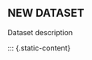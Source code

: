 ## NEW DATASET

Dataset description

::: {.static-content}

<div id="new-content" style="display: none;">

<div class="button-container">
  <a href="" download class="download-button">
    Download CSV
  </a>
</div>

<div class="description-grid">

  <div class="field-label">CSV Name</div><div class="field-value">TBD</div>
  <div class="field-label">Dataset Characteristics</div><div class="field-value">TBD</div>
  <div class="field-label">Subject Area</div><div class="field-value">TBD</div>
  <div class="field-label">Associated Tasks</div><div class="field-value">TBD</div>
  <div class="field-label">Feature Type</div><div class="field-value">TBD</div>
  <div class="field-label">Instances</div><div class="field-value">TBD</div>
  <div class="field-label">Features</div><div class="field-value">TBD</div>
  <div class="field-label">Has Missing Values?</div><div class="field-value">TBD</div>

</div>

<div class="table-container">
  <table class="styled-table">
    <thead>
      <tr>
        <th>Variable Name</th>
        <th>Role</th>
        <th>Type</th>
        <th>Description</th>
        <th>Units</th>
        <th>Missing Values</th>
      </tr>
    </thead>
    <tbody>
      <tr>
        <td>TBD</td>
        <td>TBD</td>
        <td>TBD</td>
        <td>TBD</td>
        <td>TBD</td>
        <td>TBD</td>
      </tr>
    </tbody>
  </table>
</div>

:::

:::{.grid-container}

<div class="grid-item" data-tags="na">
  <img src="img/dataset.png" width="20px" height="20px">
  <h3>Dataset Example A</h3>
  <p>
<strong>Inquiry</strong>: TBD

<strong>Code Tags</strong>: TBD

<strong>Data Science Tags</strong>: TBD

<strong>Library Tags</strong>: TBD

<strong>Developer</strong>: TBD
</p>
  <a href="" class="btn btn-outline-dark">Notebook</a>
  <a href="" class="btn btn-outline-dark">GitHub</a>
</div>


<div class="grid-item" data-tags="na">
  <img src="img/dataset.png" width="20px" height="20px">
  <h3>Dataset Example B</h3>
  <p>
<strong>Inquiry</strong>: TBD

<strong>Code Tags</strong>: TBD

<strong>Data Science Tags</strong>: TBD

<strong>Library Tags</strong>: TBD

<strong>Developer</strong>: TBD
</p>
  <a href="" class="btn btn-outline-dark">Notebook</a>
  <a href="" class="btn btn-outline-dark">GitHub</a>
</div>


<div class="grid-item" data-tags="na">
  <img src="img/dataset.png" width="20px" height="20px">
  <h3>Dataset Example C</h3>
  <p>
<strong>Inquiry</strong>: TBD

<strong>Code Tags</strong>: TBD

<strong>Data Science Tags</strong>: TBD

<strong>Library Tags</strong>: TBD

<strong>Developer</strong>: TBD
</p>
  <a href="" class="btn btn-outline-dark">Notebook</a>
  <a href="" class="btn btn-outline-dark">GitHub</a>
</div>

:::

::: {.static-content}

> Attribution: TBD

:::

</div>
